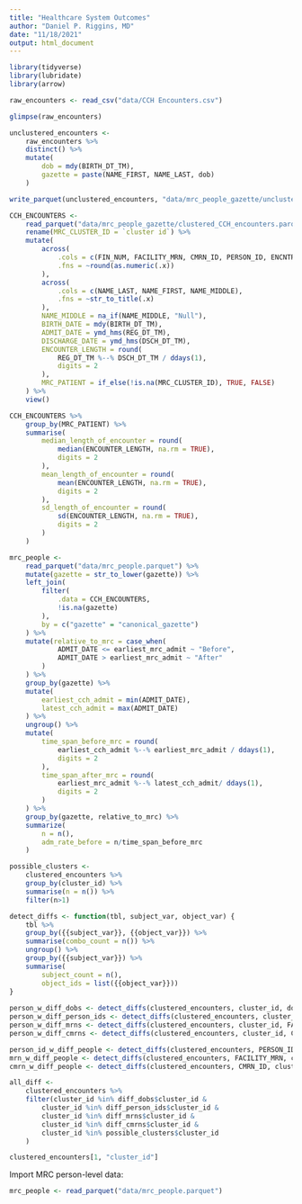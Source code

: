```yaml
---
title: "Healthcare System Outcomes"
author: "Daniel P. Riggins, MD"
date: "11/18/2021"
output: html_document
---
```


```r
library(tidyverse)
library(lubridate)
library(arrow)
```

```r
raw_encounters <- read_csv("data/CCH Encounters.csv")

glimpse(raw_encounters)
```
```r
unclustered_encounters <- 
    raw_encounters %>%
    distinct() %>%
    mutate(
        dob = mdy(BIRTH_DT_TM),
        gazette = paste(NAME_FIRST, NAME_LAST, dob)
    )
```

```r
write_parquet(unclustered_encounters, "data/mrc_people_gazette/unclustered_CCH_encounters.parquet")
```

```r
CCH_ENCOUNTERS <- 
    read_parquet("data/mrc_people_gazette/clustered_CCH_encounters.parquet") %>%
    rename(MRC_CLUSTER_ID = `cluster id`) %>%
    mutate(
        across(
            .cols = c(FIN_NUM, FACILITY_MRN, CMRN_ID, PERSON_ID, ENCNTR_ID),
            .fns = ~round(as.numeric(.x))
        ),
        across(
            .cols = c(NAME_LAST, NAME_FIRST, NAME_MIDDLE),
            .fns = ~str_to_title(.x)
        ),
        NAME_MIDDLE = na_if(NAME_MIDDLE, "Null"),
        BIRTH_DATE = mdy(BIRTH_DT_TM),
        ADMIT_DATE = ymd_hms(REG_DT_TM),
        DISCHARGE_DATE = ymd_hms(DSCH_DT_TM),
        ENCOUNTER_LENGTH = round(
            REG_DT_TM %--% DSCH_DT_TM / ddays(1),
            digits = 2
        ),
        MRC_PATIENT = if_else(!is.na(MRC_CLUSTER_ID), TRUE, FALSE)
    ) %>%
    view()
```

```r
CCH_ENCOUNTERS %>%
    group_by(MRC_PATIENT) %>%
    summarise(
        median_length_of_encounter = round(
            median(ENCOUNTER_LENGTH, na.rm = TRUE),
            digits = 2
        ),
        mean_length_of_encounter = round(
            mean(ENCOUNTER_LENGTH, na.rm = TRUE),
            digits = 2
        ),
        sd_length_of_encounter = round(
            sd(ENCOUNTER_LENGTH, na.rm = TRUE),
            digits = 2
        )
    )
```



```r
mrc_people <- 
    read_parquet("data/mrc_people.parquet") %>%
    mutate(gazette = str_to_lower(gazette)) %>%
    left_join(
        filter(
            .data = CCH_ENCOUNTERS,
            !is.na(gazette)
        ),
        by = c("gazette" = "canonical_gazette")
    ) %>% 
    mutate(relative_to_mrc = case_when(
            ADMIT_DATE <= earliest_mrc_admit ~ "Before",
            ADMIT_DATE > earliest_mrc_admit ~ "After"
        )
    ) %>% 
    group_by(gazette) %>%
    mutate(
        earliest_cch_admit = min(ADMIT_DATE),
        latest_cch_admit = max(ADMIT_DATE)
    ) %>%
    ungroup() %>%
    mutate(
        time_span_before_mrc = round(
            earliest_cch_admit %--% earliest_mrc_admit / ddays(1),
            digits = 2
        ),
        time_span_after_mrc = round(
            earliest_mrc_admit %--% latest_cch_admit/ ddays(1),
            digits = 2
        )
    ) %>%
    group_by(gazette, relative_to_mrc) %>%
    summarize(
        n = n(),
        adm_rate_before = n/time_span_before_mrc
    )
```


```r
possible_clusters <- 
    clustered_encounters %>%
    group_by(cluster_id) %>%
    summarise(n = n()) %>%
    filter(n>1)

detect_diffs <- function(tbl, subject_var, object_var) {
    tbl %>%
    group_by({{subject_var}}, {{object_var}}) %>%
    summarise(combo_count = n()) %>%
    ungroup() %>%
    group_by({{subject_var}}) %>%
    summarise(
        subject_count = n(),
        object_ids = list({{object_var}}))
}
    
person_w_diff_dobs <- detect_diffs(clustered_encounters, cluster_id, dob)
person_w_diff_person_ids <- detect_diffs(clustered_encounters, cluster_id, PERSON_ID)
person_w_diff_mrns <- detect_diffs(clustered_encounters, cluster_id, FACILITY_MRN)
person_w_diff_cmrns <- detect_diffs(clustered_encounters, cluster_id, CMRN_ID)

person_id_w_diff_people <- detect_diffs(clustered_encounters, PERSON_ID, cluster_id)
mrn_w_diff_people <- detect_diffs(clustered_encounters, FACILITY_MRN, cluster_id)
cmrn_w_diff_people <- detect_diffs(clustered_encounters, CMRN_ID, cluster_id)

all_diff <- 
    clustered_encounters %>%
    filter(cluster_id %in% diff_dobs$cluster_id &
        cluster_id %in% diff_person_ids$cluster_id &
        cluster_id %in% diff_mrns$cluster_id &
        cluster_id %in% diff_cmrns$cluster_id &
        cluster_id %in% possible_clusters$cluster_id
    )

clustered_encounters[1, "cluster_id"]
```

Import MRC person-level data:

```r
mrc_people <- read_parquet("data/mrc_people.parquet")
```



